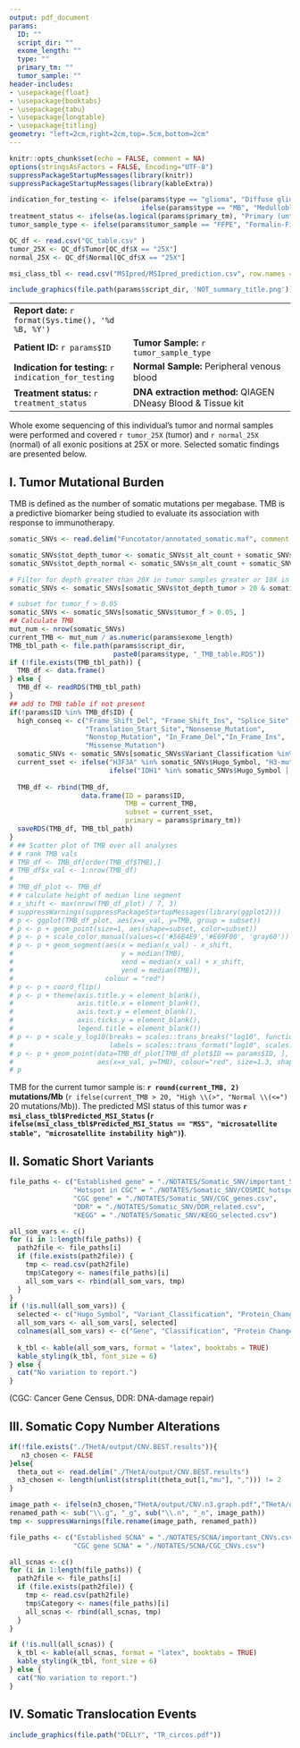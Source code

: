 ```yaml
---
output: pdf_document
params:
  ID: ""
  script_dir: ""
  exome_length: ""
  type: ""
  primary_tm: ""
  tumor_sample: ""
header-includes:
- \usepackage{float}
- \usepackage{booktabs}
- \usepackage{tabu}
- \usepackage{longtable}
- \usepackage{titling}
geometry: "left=2cm,right=2cm,top=.5cm,bottom=2cm"
---
```


\pagenumbering{gobble}

```r
knitr::opts_chunk$set(echo = FALSE, comment = NA)
options(stringsAsFactors = FALSE, Encoding="UTF-8")
suppressPackageStartupMessages(library(knitr))
suppressPackageStartupMessages(library(kableExtra))

indication_for_testing <- ifelse(params$type == "glioma", "Diffuse glioma clinical WES analysis",
                                 ifelse(params$type == "MB", "Medulloblastoma WES clinical WES analysis", "Oncological WES analysis"))
treatment_status <- ifelse(as.logical(params$primary_tm), "Primary (untreated) tumor", "Recurrent (previously treated) tumor")
tumor_sample_type <- ifelse(params$tumor_sample == "FFPE", "Formalin-Fixed Paraffin-Embedded (FFPE) tissue specimen", "Fresh tumor tissue, snap-frozen in liquid nitrogen")

QC_df <- read.csv("QC_table.csv" )
tumor_25X <- QC_df$Tumor[QC_df$X == "25X"]
normal_25X <- QC_df$Normal[QC_df$X == "25X"]

msi_class_tbl <- read.csv("MSIpred/MSIpred_prediction.csv", row.names = 1)
```

```r
include_graphics(file.path(params$script_dir, 'NOT_summary_title.png'))
```

\fontsize{8}{8}
\selectfont

|                                                        |                                                                           |
|--------------------------------------------------------|---------------------------------------------------------------------------|
| **Report date:** `r format(Sys.time(), '%d %B, %Y')`   |                                                                           |
| **Patient ID: ** `r params$ID`                         | **Tumor Sample: ** `r tumor_sample_type`                                  |
| **Indication for testing: ** `r indication_for_testing`| **Normal Sample: ** Peripheral venous blood                               |
| **Treatment status: ** `r treatment_status`            | **DNA extraction method:** QIAGEN DNeasy Blood & Tissue kit               |

\fontsize{10}{10}
\selectfont
Whole exome sequencing of this individual's tumor and normal samples were performed and covered `r tumor_25X` (tumor) and `r normal_25X` (normal) of all exonic positions at 25X or more. Selected somatic findings are presented below.

## I. Tumor Mutational Burden

TMB is defined as the number of somatic mutations per megabase. TMB is a predictive biomarker being studied to evaluate its association with response to immunotherapy.

```r
somatic_SNVs <- read.delim("Funcotator/annotated_somatic.maf", comment.char="#")

somatic_SNVs$tot_depth_tumor <- somatic_SNVs$t_alt_count + somatic_SNVs$t_ref_count
somatic_SNVs$tot_depth_normal <- somatic_SNVs$n_alt_count + somatic_SNVs$n_ref_count

# Filter for depth greater than 20X in tumor samples greater or 10X in normal samples
somatic_SNVs <- somatic_SNVs[somatic_SNVs$tot_depth_tumor > 20 & somatic_SNVs$tot_depth_normal > 10, ]

# subset for tumor_f > 0.05
somatic_SNVs <- somatic_SNVs[somatic_SNVs$tumor_f > 0.05, ]
## Calculate TMB
mut_num <- nrow(somatic_SNVs)
current_TMB <- mut_num / as.numeric(params$exome_length)
TMB_tbl_path <- file.path(params$script_dir, 
                          paste0(params$type, "_TMB_table.RDS"))
if (!file.exists(TMB_tbl_path)) {
  TMB_df <- data.frame()
} else {
  TMB_df <- readRDS(TMB_tbl_path)
}
## add to TMB table if not present
if(!params$ID %in% TMB_df$ID) {
  high_conseq <- c("Frame_Shift_Del", "Frame_Shift_Ins", "Splice_Site", 
                   "Translation_Start_Site","Nonsense_Mutation", 
                   "Nonstop_Mutation", "In_Frame_Del","In_Frame_Ins", 
                   "Missense_Mutation")
  somatic_SNVs <- somatic_SNVs[somatic_SNVs$Variant_Classification %in% high_conseq,]
  current_sset <- ifelse("H3F3A" %in% somatic_SNVs$Hugo_Symbol, "H3-mut",
                         ifelse("IDH1" %in% somatic_SNVs$Hugo_Symbol | "IDH2" %in% somatic_SNVs$Hugo_Symbol, "IDH-mut", "IDH-WT"))
  
  TMB_df <- rbind(TMB_df, 
                  data.frame(ID = params$ID, 
                             TMB = current_TMB, 
                             subset = current_sset,
                             primary = params$primary_tm))
  saveRDS(TMB_df, TMB_tbl_path)
}
# ## Scatter plot of TMB over all analyses
# # rank TMB vals
# TMB_df <- TMB_df[order(TMB_df$TMB),]
# TMB_df$x_val <- 1:nrow(TMB_df)
# 
# TMB_df_plot <- TMB_df
# # calculate height of median line segment
# x_shift <- max(nrow(TMB_df_plot) / 7, 3)
# suppressWarnings(suppressPackageStartupMessages(library(ggplot2)))
# p <- ggplot(TMB_df_plot, aes(x=x_val, y=TMB, group = subset))
# p <- p + geom_point(size=1, aes(shape=subset, color=subset))
# p <- p + scale_color_manual(values=c('#56B4E9','#E69F00', 'gray60'))
# p <- p + geom_segment(aes(x = median(x_val) - x_shift, 
#                           y = median(TMB), 
#                           xend = median(x_val) + x_shift, 
#                           yend = median(TMB)), 
#                       colour = "red")
# p <- p + coord_flip()
# p <- p + theme(axis.title.y = element_blank(),
#                axis.title.x = element_blank(),
#                axis.text.y = element_blank(),
#                axis.ticks.y = element_blank(),
#                legend.title = element_blank())
# p <- p + scale_y_log10(breaks = scales::trans_breaks("log10", function(x) 10^x),
#                        labels = scales::trans_format("log10", scales::math_format(10^.x)))
# p <- p + geom_point(data=TMB_df_plot[TMB_df_plot$ID == params$ID, ], 
#                     aes(x=x_val, y=TMB), colour="red", size=1.3, shape = 1)
# p
```

TMB for the current tumor sample is: **`r round(current_TMB, 2)` mutations/Mb** (`r ifelse(current_TMB > 20, "High \\(>", "Normal \\(<=")` 20 mutations/Mb)). The predicted MSI status of this tumor was **`r msi_class_tbl$Predicted_MSI_Status` (`r ifelse(msi_class_tbl$Predicted_MSI_Status == "MSS", "microsatellite stable", "microsatellite instability high")`)**.

## II. Somatic Short Variants

```r
file_paths <- c("Established gene" = "./NOTATES/Somatic_SNV/important_SNVs.csv",
                "Hotspot in CGC" = "./NOTATES/Somatic_SNV/COSMIC_hotspot.csv",
                "CGC gene" = "./NOTATES/Somatic_SNV/CGC_genes.csv",
                "DDR" = "./NOTATES/Somatic_SNV/DDR_related.csv",
                "KEGG" = "./NOTATES/Somatic_SNV/KEGG_selected.csv")

all_som_vars <- c()
for (i in 1:length(file_paths)) {
  path2file <- file_paths[i]
  if (file.exists(path2file)) {
    tmp <- read.csv(path2file)
    tmp$Category <- names(file_paths)[i]
    all_som_vars <- rbind(all_som_vars, tmp)
  }
}
if (!is.null(all_som_vars)) {
  selected <- c("Hugo_Symbol", "Variant_Classification", "Protein_Change", "Genome_Change", "tumor_f", "Category")
  all_som_vars <- all_som_vars[, selected]
  colnames(all_som_vars) <- c("Gene", "Classification", "Protein Change", "Genome Change", "VAF", "Category")
  
  k_tbl <- kable(all_som_vars, format = "latex", booktabs = TRUE)
  kable_styling(k_tbl, font_size = 6)
} else {
  cat("No variation to report.")
}
```

(CGC: Cancer Gene Census, DDR: DNA-damage repair)

## III. Somatic Copy Number Alterations

```r
if(!file.exists("./THetA/output/CNV.BEST.results")){
   n3_chosen <- FALSE
}else{
  theta_out <- read.delim("./THetA/output/CNV.BEST.results")
  n3_chosen <- length(unlist(strsplit(theta_out[1,"mu"], ","))) != 2
}

image_path <- ifelse(n3_chosen,"THetA/output/CNV.n3.graph.pdf","THetA/output/CNV.n2.graph.pdf")
renamed_path <- sub("\\.g", "_g", sub("\\.n", "_n", image_path))
tmp <- suppressWarnings(file.rename(image_path, renamed_path))
```

\begin{center} 
\includegraphics[width=300pt]{`r renamed_path`}
\end{center}

```r
file_paths <- c("Established SCNA" = "./NOTATES/SCNA/important_CNVs.csv",
                "CGC gene SCNA" = "./NOTATES/SCNA/CGC_CNVs.csv")

all_scnas <- c()
for (i in 1:length(file_paths)) {
  path2file <- file_paths[i]
  if (file.exists(path2file)) {
    tmp <- read.csv(path2file)
    tmp$Category <- names(file_paths)[i]
    all_scnas <- rbind(all_scnas, tmp)
  }
}

if (!is.null(all_scnas)) {
  k_tbl <- kable(all_scnas, format = "latex", booktabs = TRUE)
  kable_styling(k_tbl, font_size = 6)
} else {
  cat("No variation to report.")
}
```

## IV. Somatic Translocation Events

```r
include_graphics(file.path("DELLY", "TR_circos.pdf"))
```
